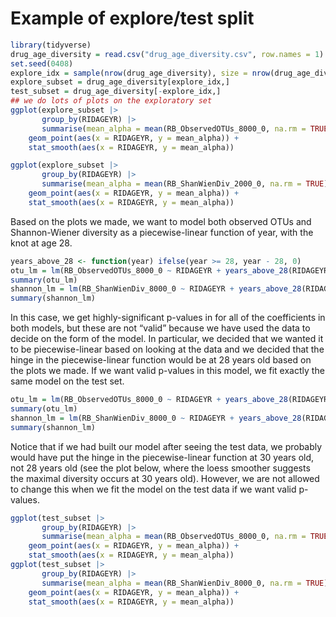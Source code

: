 # Example of explore/test split

```r
library(tidyverse)
drug_age_diversity = read.csv("drug_age_diversity.csv", row.names = 1)
set.seed(0408)
explore_idx = sample(nrow(drug_age_diversity), size = nrow(drug_age_diversity) / 2)
explore_subset = drug_age_diversity[explore_idx,]
test_subset = drug_age_diversity[-explore_idx,]
## we do lots of plots on the exploratory set
ggplot(explore_subset |>
       group_by(RIDAGEYR) |>
       summarise(mean_alpha = mean(RB_ObservedOTUs_8000_0, na.rm = TRUE))) +
    geom_point(aes(x = RIDAGEYR, y = mean_alpha)) +
    stat_smooth(aes(x = RIDAGEYR, y = mean_alpha))

ggplot(explore_subset |>
       group_by(RIDAGEYR) |>
       summarise(mean_alpha = mean(RB_ShanWienDiv_2000_0, na.rm = TRUE))) +
    geom_point(aes(x = RIDAGEYR, y = mean_alpha)) +
    stat_smooth(aes(x = RIDAGEYR, y = mean_alpha))
```

Based on the plots we made, we want to model both observed OTUs and Shannon-Wiener diversity as a piecewise-linear function of year, with the knot at age 28. 
```r
years_above_28 <- function(year) ifelse(year >= 28, year - 28, 0)
otu_lm = lm(RB_ObservedOTUs_8000_0 ~ RIDAGEYR + years_above_28(RIDAGEYR), data = explore_subset)
summary(otu_lm)
shannon_lm = lm(RB_ShanWienDiv_8000_0 ~ RIDAGEYR + years_above_28(RIDAGEYR), data = explore_subset)
summary(shannon_lm)
```
In this case, we get highly-significant p-values in for all of the coefficients in both models, but these are not "valid" because we have used the data to decide on the form of the model.
In particular, we decided that we wanted it to be piecewise-linear based on looking at the data and we decided that the hinge in the piecewise-linear function would be at 28 years old based on the plots we made.
If we want valid p-values in this model, we fit exactly the same model on the test set.

```r
otu_lm = lm(RB_ObservedOTUs_8000_0 ~ RIDAGEYR + years_above_28(RIDAGEYR), data = test_subset)
summary(otu_lm)
shannon_lm = lm(RB_ShanWienDiv_8000_0 ~ RIDAGEYR + years_above_28(RIDAGEYR), data = test_subset)
summary(shannon_lm)
```

Notice that if we had built our model after seeing the test data, we probably would have put the hinge in the piecewise-linear function at 30 years old, not 28 years old (see the plot below, where the loess smoother suggests the maximal diversity occurs at 30 years old).
However, we are not allowed to change this when we fit the model on the test data if we want valid p-values.
```r
ggplot(test_subset |>
       group_by(RIDAGEYR) |>
       summarise(mean_alpha = mean(RB_ObservedOTUs_8000_0, na.rm = TRUE))) +
    geom_point(aes(x = RIDAGEYR, y = mean_alpha)) +
    stat_smooth(aes(x = RIDAGEYR, y = mean_alpha))
ggplot(test_subset |>
       group_by(RIDAGEYR) |>
       summarise(mean_alpha = mean(RB_ShanWienDiv_8000_0, na.rm = TRUE))) +
    geom_point(aes(x = RIDAGEYR, y = mean_alpha)) +
    stat_smooth(aes(x = RIDAGEYR, y = mean_alpha))
```
